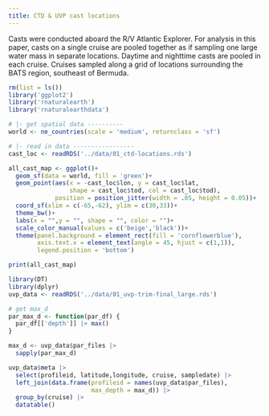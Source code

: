 ```yaml
---
title: CTD & UVP cast locations
---
```


Casts were conducted aboard the R/V Atlantic Explorer. For analysis in this paper, casts on a single cruise are pooled together as if sampling one large water mass in separate locations. Daytime and nighttime casts are pooled in each cruise. Cruises sampled along a grid of locations surrounding the BATS region, southeast of Bermuda.

```r
rm(list = ls())
library('ggplot2')
library('rnaturalearth')
library('rnaturalearthdata')

# |- get spatial data ----------
world <- ne_countries(scale = 'medium', returnclass = 'sf')

# |- read in data -----------------
cast_loc <- readRDS('../data/01_ctd-locations.rds')
```


```r

all_cast_map <- ggplot()+
  geom_sf(data = world, fill = 'green')+
  geom_point(aes(x = -cast_loc$lon, y = cast_loc$lat,
                 shape = cast_loc$tod, col = cast_loc$tod),
             position = position_jitter(width = .05, height = 0.05))+
  coord_sf(xlim = c(-65,-62), ylim = c(30,33))+
  theme_bw()+
  labs(x = "",y = "", shape = "", color = "")+
  scale_color_manual(values = c('beige','black'))+
  theme(panel.background = element_rect(fill = 'cornflowerblue'),
        axis.text.x = element_text(angle = 45, hjust = c(1,1)),
        legend.position = 'bottom')

print(all_cast_map)
```


```r
library(DT)
library(dplyr)
uvp_data <- readRDS('../data/01_uvp-trim-final_large.rds')

# get max_d
par_max_d <- function(par_df) {
  par_df[['depth']] |> max()
}

max_d <- uvp_data$par_files |> 
  sapply(par_max_d)

uvp_data$meta |> 
  select(profileid, latitude,longitude, cruise, sampledate) |> 
  left_join(data.frame(profileid = names(uvp_data$par_files),
                       max_depth = max_d)) |> 
  group_by(cruise) |> 
  datatable()

```
